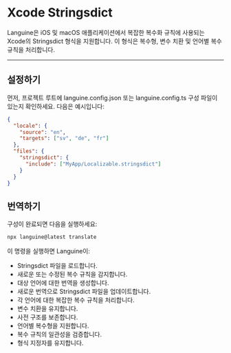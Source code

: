 # Xcode Stringsdict

Languine은 iOS 및 macOS 애플리케이션에서 복잡한 복수화 규칙에 사용되는 Xcode의 Stringsdict 형식을 지원합니다. 이 형식은 복수형, 변수 치환 및 언어별 복수 규칙을 처리합니다.

---

## 설정하기

먼저, 프로젝트 루트에 languine.config.json 또는 languine.config.ts 구성 파일이 있는지 확인하세요. 다음은 예시입니다:

```json
{
  "locale": {
    "source": "en",
    "targets": ["sv", "de", "fr"]
  },
  "files": {
    "stringsdict": {
      "include": ["MyApp/Localizable.stringsdict"]
    }
  }
}
```

## 번역하기

구성이 완료되면 다음을 실행하세요:

```bash
npx languine@latest translate
```

이 명령을 실행하면 Languine이:

- Stringsdict 파일을 로드합니다.
- 새로운 또는 수정된 복수 규칙을 감지합니다.
- 대상 언어에 대한 번역을 생성합니다.
- 새로운 번역으로 Stringsdict 파일을 업데이트합니다.
- 각 언어에 대한 복잡한 복수 규칙을 처리합니다.
- 변수 치환을 유지합니다.
- 사전 구조를 보존합니다.
- 언어별 복수형을 지원합니다.
- 복수 규칙의 일관성을 검증합니다.
- 형식 지정자를 유지합니다.
